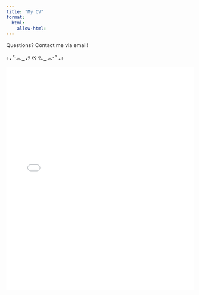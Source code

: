 ```yaml
---
title: "My CV"
format: 
  html:
    allow-html:
---
```


Questions? Contact me via email!

⊹₊ ˚‧︵‿₊୨ ᰔ ୧₊‿︵‧ ˚ ₊⊹

<iframe src="CV/ETResumeMay2025.pdf" width="100%" height="600px" style="border: none;">

This browser does not support PDFs. Please download the file:

<a href="CV/ETResumeMay2025.pdf">Download PDF</a>.

<iframe>
